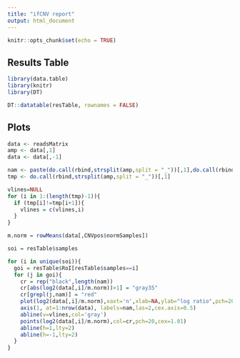 ```yaml
---
title: "ifCNV report"
output: html_document
---
```


```r
knitr::opts_chunk$set(echo = TRUE)
```

## Results Table

```r
library(data.table)
library(knitr)
library(DT)

DT::datatable(resTable, rownames = FALSE)
```

## Plots

```r


data <- readsMatrix
amp <- data[,1]
data <- data[,-1]

nam <- paste(do.call(rbind,strsplit(amp,split = "_"))[,1],do.call(rbind,strsplit(amp,split = "_"))[,2],sep="-")
tmp <- do.call(rbind,strsplit(amp,split = "_"))[,1]

vlines=NULL
for (i in 1:(length(tmp)-1)){
  if (tmp[i]!=tmp[i+1]){
    vlines = c(vlines,i)
  }
}

m.norm = rowMeans(data[,CNVpos$normSamples])

soi = resTable$samples

for (i in unique(soi)){
  goi = resTable$RoI[resTable$samples==i]
  for (j in goi){
    cr = rep("black",length(nam))
    cr[abs(log2(data[,i]/m.norm))>1] = "gray35"
    cr[grepl(j,nam)] = "red"
    plot(log2(data[,i]/m.norm),xaxt='n',xlab=NA,ylab="log ratio",pch=20,main=paste(i, "-", j))
    axis(1, at=1:nrow(data), labels=nam,las=2,cex.axis=0.5) 
    abline(v=vlines,col='gray')
    points(log2(data[,i]/m.norm),col=cr,pch=20,cex=1.01)
    abline(h=1,lty=2)
    abline(h=-1,lty=2)
  }
}


```

